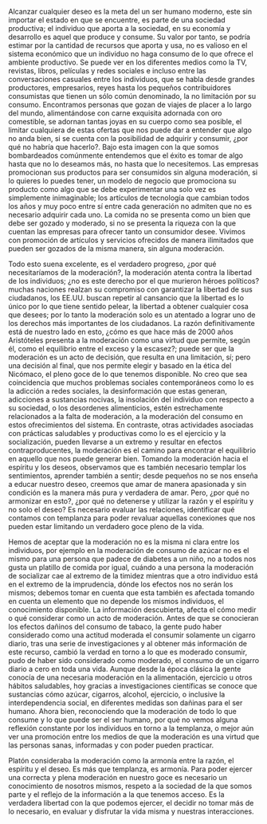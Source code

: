 Alcanzar cualquier deseo es la meta del un ser humano moderno, este sin importar el estado en que se encuentre, es parte de una sociedad productiva; el individuo que aporta a la sociedad, en su economía y desarrollo es aquel que produce y consume. Su valor por tanto, se podría estimar por la cantidad de recursos que aporta y usa, no es valioso en el sistema económico que un individuo no haga consumo de lo que ofrece el ambiente productivo. Se puede ver en los diferentes medios como la TV, revistas, libros, películas y redes sociales e incluso entre las conversaciones casuales entre los individuos, que se habla desde grandes productores, empresarios, reyes hasta los pequeños contribuidores consumistas que tienen un sólo común denominado, la no limitación por su consumo. Encontramos personas que gozan de viajes de placer a lo largo del mundo, alimentándose con carne exquisita adornada con oro comestible, se adornan tantas joyas en su cuerpo como sea posible, el limitar cualquiera de estas ofertas que nos puede dar a entender que algo no anda bien, si se cuenta con la posibilidad de adquirir y consumir, ¿por qué no habría que hacerlo?. Bajo esta imagen con la que somos bombardeados comúnmente entendemos que el éxito es tomar de algo hasta que no lo deseamos más, no hasta que lo necesitemos. Las empresas promocionan sus productos para ser consumidos sin alguna moderación, si lo quieres lo puedes tener, un modelo de negocio que promociona su producto como algo que se debe experimentar una solo vez es simplemente inimaginable; los artículos de tecnología que cambian todos los años y muy poco entre sí entre cada generación no admiten que no es necesario adquirir cada uno. La comida no se presenta como un bien que debe ser gozado y moderado, si no se presenta la riqueza con la que cuentan las empresas para ofrecer tanto un consumidor desee. Vivimos con promoción de artículos y servicios ofrecidos de manera ilimitados que pueden ser gozados de la misma manera, sin alguna moderación.

Todo esto suena excelente, es el verdadero progreso, ¿por qué necesitaríamos de la moderación?, la moderación atenta contra la libertad de los individuos; ¿no es este derecho por el que murieron héroes políticos? muchas naciones realzan su compromiso con garantizar la libertad de sus ciudadanos, los EE.UU. buscan repetir al cansancio que la libertad es lo único por lo que tiene sentido pelear, la libertad a obtener cualquier cosa que desees; por lo tanto la moderación solo es un atentado a lograr uno de los derechos más importantes de los ciudadanos. La razón definitivamente está de nuestro lado en esto, ¿cómo es que hace más de 2000 años Aristóteles presenta a la moderación como una virtud que permite, según él, como el equilibrio entre el exceso y la escasez?; puede ser que la moderación es un acto de decisión, que resulta en una limitación, sí; pero una decisión al final, que nos permite elegir y basado en la ética del Nicómaco, el pleno goce de lo que tenemos disponible. No creo que sea coincidencia que muchos problemas sociales contemporáneos como lo es la adicción a redes sociales, la desinformación que estas generan, adicciones a sustancias nocivas, la insolación del individuo con respecto a su sociedad, o los desordenes alimenticios, estén estrechamente relacionados a la falta de moderación, a la moderación del consumo en estos ofrecimientos del sistema. En contraste, otras actividades asociadas con prácticas saludables y productivas como lo es el ejercicio y la socialización, pueden llevarse a un extremo y resultar en efectos contraproducentes, la moderación es el camino para encontrar el equilibrio en aquello que nos puede generar bien. Tomando la moderación hacia el espíritu y los deseos, observamos que es también necesario templar los sentimientos, aprender también a sentir; desde pequeños no se nos enseña a educar nuestro deseo, creemos que amar de manera apasionada y sin condición es la manera más pura y verdadera de amar. Pero, ¿por qué no armonizar en esto?, ¿por qué no detenerse y utilizar la razón y el espíritu y no solo el deseo? Es necesario evaluar las relaciones, identificar qué contamos con templanza para poder revaluar aquellas conexiones que nos pueden estar limitando un verdadero goce pleno de la vida.

Hemos de aceptar que la moderación no es la misma ni clara entre los individuos, por ejemplo en la moderación de consumo de azúcar no es el mismo para una persona que padece de diabetes a un niño, no a todos nos gusta un platillo de comida por igual, cuándo a una persona la moderación de socializar cae al extremo de la timidez mientras que a otro individuo está en el extremo de la imprudencia, dónde los efectos nos no serán los mismos; debemos tomar en cuenta que esta también es afectada tomando en cuenta un elemento que no depende los mismos individuos, el conocimiento disponible. La información descubierta, afecta el cómo medir o qué considerar como un acto de moderación. Antes de que se conocieran los efectos dañinos del consumo de tabaco, la gente pudo haber considerado como una actitud moderada el consumir solamente un cigarro diario, tras una serie de investigaciones y al obtener más información de este recurso, cambió la verdad en torno a lo que es moderado consumir, pudo de haber sido considerado como moderado, el consumo de un cigarro diario a cero en toda una vida. Aunque desde la época clásica la gente conocía de una necesaria moderación en la alimentación, ejercicio u otros hábitos saludables, hoy gracias a investigaciones científicas se conoce que sustancias cómo azúcar, cigarros, alcohol, ejercicio, o inclusive la interdependencia social, en diferentes medidas son dañinas para el ser humano. Ahora bien, reconociendo que la moderación de todo lo que consume y lo que puede ser el ser humano, por qué no vemos alguna reflexión constante por los individuos en torno a la templanza, o mejor aún ver una promoción entre los medios de que la moderación es una virtud que las personas sanas, informadas y con poder pueden practicar.

Platón consideraba la moderación como la armonía entre la razón, el espíritu y el deseo. Es más que templanza, es armonía. Para poder ejercer una correcta y plena moderación en nuestro goce es necesario un conocimiento de nosotros mismos, respeto a la sociedad de la que somos parte y el reflejo de la información a la que tenemos acceso. Es la verdadera libertad con la que podemos ejercer, el decidir no tomar más de lo necesario, en evaluar y disfrutar la vida misma y nuestras interacciones.
